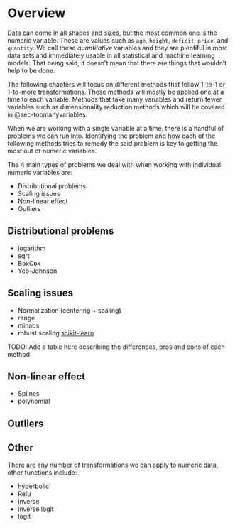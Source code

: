 # Overview

Data can come in all shapes and sizes, but the most common one is the numeric variable. These are values such as `age`, `height`, `deficit`, `price`, and `quantity`. We call these *quantitative* variables and they are plentiful in most data sets and immediately usable in all statistical and machine learning models. That being said, it doesn't mean that there are things that wouldn't help to be done.

The following chapters will focus on different methods that follow 1-to-1 or 1-to-more transformations. These methods will mostly be applied one at a time to each variable. Methods that take many variables and return fewer variables such as dimensionality reduction methods which will be covered in @sec-toomanyvariables.

When we are working with a single variable at a time, there is a handful of problems we can run into. Identifying the problem and how each of the following methods tries to remedy the said problem is key to getting the most out of numeric variables.

The 4 main types of problems we deal with when working with individual numeric variables are:

- Distributional problems
- Scaling issues
- Non-linear effect
- Outliers

## Distributional problems

- logarithm
- sqrt
- BoxCox
- Yeo-Johnson

## Scaling issues

- Normalization (centering + scaling)
- range
- minabs
- robust scaling [scikit-learn](https://scikit-learn.org/stable/modules/generated/sklearn.preprocessing.RobustScaler.html#sklearn.preprocessing.RobustScaler)

TODO: Add a table here describing the differences, pros and cons of each method

## Non-linear effect

- Splines
- polynomial

## Outliers


## Other

There are any number of transformations we can apply to numeric data, other functions include:

- hyperbolic
- Relu
- inverse
- inverse logit
- logit
